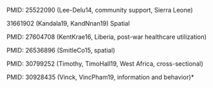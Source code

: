 PMID: 25522090 (Lee-Delu14, community support, Sierra Leone)

31661902 (Kandala19, KandNnan19) Spatial

PMID: 27604708 (KentKrae16, Liberia, post-war healthcare utilization)

PMID: 26536896 (SmitleCo15, spatial)

PMID: 30799252 (Timothy, TimoHall19, West Africa, cross-sectional)

PMID: 30928435 (Vinck, VincPham19, information and behavior)*
